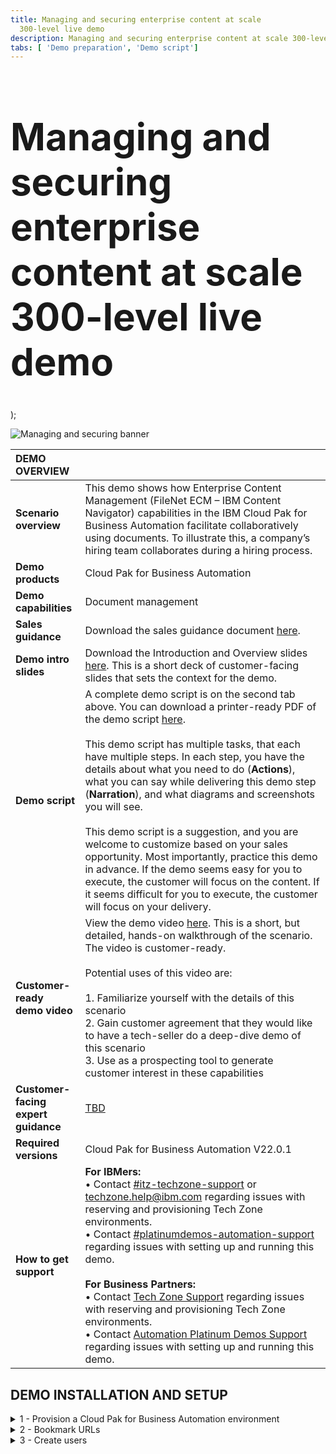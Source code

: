 ```yaml
---
title: Managing and securing enterprise content at scale
  300-level live demo
description: Managing and securing enterprise content at scale 300-level live demo
tabs: [ 'Demo preparation', 'Demo script']
---
```


  <span>
    <h1 style="font-size:60px;"> Managing and securing enterprise content at scale<br/> 300-level live demo</h1>
  </span> );


![Managing and securing banner](./images/Managing-and-Securing-300-Script-GitHub-banner-12-15-21.jpg)

<span id="top"></span>

| DEMO OVERVIEW | |
| :---         | :--- |
| **Scenario overview** | This demo shows how Enterprise Content Management (FileNet ECM – IBM Content Navigator) capabilities in the IBM Cloud Pak for Business Automation facilitate collaboratively using documents. To illustrate this, a company’s hiring team collaborates during a hiring process. |
| **Demo products** | Cloud Pak for Business Automation |
| **Demo capabilities** | Document management |
| **Sales guidance** | Download the sales guidance document <a href="link to come" target="_blank" rel="noreferrer">here</a>. |
| **Demo intro slides** | Download the Introduction and Overview slides <a href="https://ibm.box.com/s/bxyhcb2ydleso3clnjg77ds7hvibmxhn" target="_blank" rel="noreferrer">here</a>. This is a short deck of customer-facing slides that sets the context for the demo. |
| **Demo script** | A complete demo script is on the second tab above. You can download a printer-ready PDF of the demo script <a href="link to come" target="_blank" rel="noreferrer">here</a>. <br/><br/>This demo script has multiple tasks, that each have multiple steps. In each step, you have the details about what you need to do (**Actions**), what you can say while delivering this demo step (**Narration**), and what diagrams and screenshots you will see. <br/><br/> This demo script is a suggestion, and you are welcome to customize based on your sales opportunity. Most importantly, practice this demo in advance. If the demo seems easy for you to execute, the customer will focus on the content. If it seems difficult for you to execute, the customer will focus on your delivery. |
| **Customer-ready <br/> demo video** | View the demo video <a href="link to come" target="_blank" rel="noreferrer">here</a>. This is a short, but detailed, hands-on walkthrough of the scenario. The video is customer-ready. <br/> <br/> Potential uses of this video are: <br/> <br/> 1. Familiarize yourself with the details of this scenario <br/> 2. Gain customer agreement that they would like to have a tech-seller do a deep-dive demo of this scenario <br/> 3. Use as a prospecting tool to generate customer interest in these capabilities |
| **Customer-facing <br/> expert guidance** | <a href="link to come" target="_blank" rel="noreferrer">TBD</a> |
| **Required versions** | Cloud Pak for Business Automation V22.0.1 |
| **How to get support** | **For IBMers:** <br/>• Contact <a href="https://ibm-cloud.slack.com/archives/C0124J683GW" target="_blank" rel="noreferrer">#itz-techzone-support</a> or <a href="mailto:techzone.help@ibm.com">techzone.help@ibm.com</a> regarding issues with reserving and provisioning Tech Zone environments.<br/>• Contact <a href="https://ibm-cloud.slack.com/archives/C0216F39ACU" target="_blank" rel="noreferrer">#platinumdemos-automation-support</a> regarding issues with setting up and running this demo. <br/><br/> **For Business Partners:** <br/>• Contact <a href="mailto:techzone.help@ibm.com">Tech Zone Support</a> regarding issues with reserving and provisioning Tech Zone environments.<br/>• Contact <a href="mailto:automationplatinumdemos@ibm.com"> Automation Platinum Demos Support</a> regarding issues with setting up and running this demo. |

## **DEMO INSTALLATION AND SETUP**

<details>

<summary>1 - Provision a Cloud Pak for Business Automation environment</summary>

<br/>

Install Cloud Pak for Business Automation **22.0.1** or provision a pre-installed ROKS environment. To reserve your pre-installed ROKS instance, follow these steps:

<br/>

1. To reserve a preinstalled instance of Cloud Pak for Business Automation (CP4BA) V22.0.1 on Red Hat OpenShift, complete the form <a href="https://techzone.ibm.com/my/reservations/create/615dcbbc7ed3c6001edaa865" target="_blank" rel="noreferrer">here</a>. If you do not have a sales opportunity, select the purpose **Practice / Self-Education** to create a 3-day reservation (which can be extended to 8 days).

<br/>

2. You will receive a confirmation email confirming the instance is provisioning.

<br/>

3. You will receive a second email once the environment is provisioned. This email contains information, such as URLs, allowing you to connect to the instance.

<br/>

If you have issues connecting to your instance, please contact <a href="mailto:techzone.help@ibm.com">TechZone support</a> or refer to the installation documentation <a href="https://github.ibm.com/jgoodhue/cp4ba-roks-install" target="_blank" rel="noreferrer">here</a>.

<br/>
 
4. The full installation of the Cloud Pak for Business Automation will take an additional 6-8 hours after you receive the second email (containing the environment access instructions). 

<br/>

Confirm the install is ready by validating the **icp4adeploy-cp4ba-access-info** ConfigMap has been created (this is final setup step for the CP4BA).

<br/>

5. Select the **Cluster URL** from the second email.<br/><br/><img src="https://raw.githubusercontent.com/ibm-garage-tsa/platinum-demos/master/src/pages/300-business-automation-managing-and-securing-enterprise-content-at-scale/images/Prep1.png" width="800" />

<br/>

6. Ensure you are on an **ITZ account**.<br/><br/><img src="https://raw.githubusercontent.com/ibm-garage-tsa/platinum-demos/master/src/pages/300-business-automation-managing-and-securing-enterprise-content-at-scale/images/Prep2.png" width="800" /><br/>

7. Ensure there are no **Alerts** for the cluster.<br/><br/><img src="https://raw.githubusercontent.com/ibm-garage-tsa/platinum-demos/master/src/pages/300-business-automation-managing-and-securing-enterprise-content-at-scale/images/Prep3.png" width="800" /><br/>

8. Click **OpenShift web console**.<br/><br/><img src="https://raw.githubusercontent.com/ibm-garage-tsa/platinum-demos/master/src/pages/300-business-automation-managing-and-securing-enterprise-content-at-scale/images/Prep4.png" width="800" /><br/>

9. Expand **Workloads** (1) and click **Config Maps** (2).<br/><br/><img src="https://raw.githubusercontent.com/ibm-garage-tsa/platinum-demos/master/src/pages/300-business-automation-managing-and-securing-enterprise-content-at-scale/images/Prep5.png" width="800" /><br/>

10. Select the **cp4ba** project.<br/><br/><img src="https://raw.githubusercontent.com/ibm-garage-tsa/platinum-demos/master/src/pages/300-business-automation-managing-and-securing-enterprise-content-at-scale/images/Prep6.png" width="800" /><br/><InlineNotification>If the ConfigMap does not appear after 8 hours, refer to the <a href="https://github.ibm.com/jgoodhue/cp4ba-roks-install" target="_blank" rel="noreferrer">ROKS help site</a> or contact <a href="mailto:techzone.help@ibm.com">Tech Zone Support</a>. </InlineNotification><br/>For this demo you also need the **ADS-designer-access-info** ConfigMap to finish installing. 

<br/>

11.	Type '**access**' (1) in the search field and click **icp4adeploy-cp4ba-access-info** (2).<br/><br/><img src="https://raw.githubusercontent.com/ibm-garage-tsa/platinum-demos/master/src/pages/300-business-automation-managing-and-securing-enterprise-content-at-scale/images/Prep7.png" width="800" /><br/>

12.	Scroll down to **ADS-designer-access-info** in the **Data** section.<br/><br/><img src="https://raw.githubusercontent.com/ibm-garage-tsa/platinum-demos/master/src/pages/300-business-automation-managing-and-securing-enterprise-content-at-scale/images/Prep8.png" width="800" /><br/>When the ADS designer access info is present in the data file, this indicates that the installation is complete and you are ready to proceed. <br/><br/><InlineNotification>Please contact  <a href="mailto:techzone.help@ibm.com">Tech Zone Support</a> if you don’t see the access file info after 8 hours.</InlineNotification>

<br/>

**[Go to top](#top)**

</details>

<details>

<summary>2 - Bookmark URLs </summary>

<br/>

In this section you will create a cheat sheet collecting the links to the required CP4BA capabilities.

<br/>

This demonstration uses two IBM content management products:

<br/>

1. **IBM FileNet Content Manager**: IBM FileNet Content Manager offers enterprise-level scalability and flexibility to access and manage all forms of content and automate records management to help meet compliance needs. At the core of the platform are repository services for capturing, managing, and storing your business-related digital assets. 

<br/>

2. **IBM Content Navigator**: IBM Content Navigator is a web client that provides users with a console for working with content from multiple content servers. IBM Content Navigator also enables users to create custom views of the content on the web client by creating teamspaces, which provide a focused view of the relevant documents, folders, and searches that a team needs to complete their tasks. 

<br/>

<InlineNotification>Find more info about IBM FileNet Content Manager and IBM Content navigator <a href="https://www.ibm.com/docs/en/cloud-paks/cp-biz-automation/21.0.3?topic=software-filenet-content-manager" target="_blank" rel="noreferrer">here</a> to access IBM Content Navigator and the IBM FileNet Content Manager engine administration console (ACCE).</InlineNotification><br/>

Let’s collect the URLs and passwords required for your demo cheat sheet. Here is a sample copy of a complete cheat sheet (at the end of Step 2):<br/><br/><img src="https://raw.githubusercontent.com/ibm-garage-tsa/platinum-demos/master/src/pages/300-business-automation-managing-and-securing-enterprise-content-at-scale/images/Prep341.png" width="800" /><br/>

<InlineNotification>IBM Content Navigator, Content Platform Engine administration (ACCE), and Business Automation Studio all use the same username and password in the demo. The demo refers to this as the cp4admin user.<br/><br/>Cp4admin user credentials:<br/>Username: cp4admin<br/>Password: unique to each instance. The directions below show where to find the password.</InlineNotification>

<br/>

1. Click **Workloads** to expand the menu.<br/><br/><img src="https://raw.githubusercontent.com/ibm-garage-tsa/platinum-demos/master/src/pages/300-business-automation-managing-and-securing-enterprise-content-at-scale/images/Prep9.png" width="800" /><br/>

2. Select **ConfigMaps**.<br/><br/><img src="https://raw.githubusercontent.com/ibm-garage-tsa/platinum-demos/master/src/pages/300-business-automation-managing-and-securing-enterprise-content-at-scale/images/Prep10.png" width="800" /><br/>

3. Type **'access'** in the search field (the results will automatically filter).<br/><br/><img src="https://raw.githubusercontent.com/ibm-garage-tsa/platinum-demos/master/src/pages/300-business-automation-managing-and-securing-enterprise-content-at-scale/images/Prep11.png" width="800" /><br/>

4. Click the **icpdeploy-cp4ba-access-info** ConfigMap.<br/><br/><img src="https://raw.githubusercontent.com/ibm-garage-tsa/platinum-demos/master/src/pages/300-business-automation-managing-and-securing-enterprise-content-at-scale/images/Prep12.png" width="800" /><br/>Scroll to **navigator-access-info**. Bookmark the **Business Automation Navigator for CP4BA** URL and copy to your cheat sheet. This URL opens IBM Content Navigator during the demo and demo prep.

<br/>

<InlineNotification>Copy the <strong>password</strong> to your cheat sheet – this is the ‘cp4admin’ user password for the demo.</InlineNotification>

<br/><img src="https://raw.githubusercontent.com/ibm-garage-tsa/platinum-demos/master/src/pages/300-business-automation-managing-and-securing-enterprise-content-at-scale/images/Prep13.png" width="800" /><br/>

5. Scroll to **cpe-access-info** in the data section.<br/><br/><img src="https://raw.githubusercontent.com/ibm-garage-tsa/platinum-demos/master/src/pages/300-business-automation-managing-and-securing-enterprise-content-at-scale/images/Prep14.png" width="800" /><br/>

6. Bookmark the **Content Platform Engine administration** (ACCE) URL and copy to your cheat sheet.<br/><br/><img src="https://raw.githubusercontent.com/ibm-garage-tsa/platinum-demos/master/src/pages/300-business-automation-managing-and-securing-enterprise-content-at-scale/images/Prep15.png" width="800" /><br/>

<br/>

7. Scroll to **bastudio-access-info**. Bookmark the **Cloudpak Dashboard** URL. This URL opens Business Automation Studio during the demo and demo prep.
<br/><br/><img src="https://raw.githubusercontent.com/ibm-garage-tsa/platinum-demos/master/src/pages/300-business-automation-managing-and-securing-enterprise-content-at-scale/images/Prep16.png" width="800" /><br/> 

**[Go to top](#top)**

</details>

<details>

<summary>3 - Create users </summary>

<br/>

The demo uses three personas: Henry (the HR Manager), Debby (the hiring Manager), and Patrick (the payroll Manager). Let’s configure the individual accounts for Henry, Debby, and Patrick in the CP4BA Instance. 

<br/>

Start by creating their logins in the Content Platform Engine (ACCE) LDAP.

<br/>

1. Select **Secrets**. <br/><br/><img src="https://raw.githubusercontent.com/ibm-garage-tsa/platinum-demos/master/src/pages/300-business-automation-managing-and-securing-enterprise-content-at-scale/images/Prep18.png" width="800" /><br/>

2. Type '**openldap**' (1) in the search field and click **cp4adeploy-openldap-customldif** (2). <br/><br/><img src="https://raw.githubusercontent.com/ibm-garage-tsa/platinum-demos/master/src/pages/300-business-automation-managing-and-securing-enterprise-content-at-scale/images/Prep19.png" width="800" /><br/>

3. Click **Actions** (1) and then select **Edit Secret** (2).<br/><br/><img src="https://raw.githubusercontent.com/ibm-garage-tsa/platinum-demos/master/src/pages/300-business-automation-managing-and-securing-enterprise-content-at-scale/images/Prep20.png" width="800" /><br/>Let’s update the '**ldapfile_user.ldif file**.' <br/><br/>

4. In order to see all the information at once, update the file in a separate text editor (e.g., Microsoft Word). <br/><br/>Copy the existing text in the **Value** field to your text editor.<br/><br/><img src="https://raw.githubusercontent.com/ibm-garage-tsa/platinum-demos/master/src/pages/300-business-automation-managing-and-securing-enterprise-content-at-scale/images/Prep21.png" width="800" /><br/>

5. Copy the user data below for Henry, Debby, and Patrick. Find the user name **rrServiceUser** (1) and **paste** their user data after it (2).
<br/>
dn: uid=henry,dc=example,dc=org<br/>
uid: henry	<br/>
cn: henry<br/>
sn: henry<br/>
userpassword: henry2022<br/>
objectClass: top<br/>
objectClass: posixAccount<br/>
objectClass: organizationalPerson<br/>
objectClass: inetOrgPerson<br/>
objectClass: person<br/>
uidNumber: #####+1<br/>
gidNumber: XXXXXX<br/>
homeDirectory: /home/henry/<br/>
mail: henry@example.org<br/><br/>
dn: uid=debby,dc=example,dc=org<br/>
uid: debby<br/>
cn: debby<br/>
sn: debby<br/>
userpassword: debby2022<br/>
objectClass: top<br/>
objectClass: posixAccount<br/>
objectClass: organizationalPerson<br/>
objectClass: inetOrgPerson<br/>
objectClass: person<br/>
uidNumber: #####+2<br/>
gidNumber: XXXXXX<br/>
homeDirectory: /home/debby/<br/>
mail: rrServiceUser@example.org<br/><br/>
dn: uid=patrick,dc=example,dc=org<br/>
uid: patrick<br/>
cn: patrick<br/>
sn: patrick<br/>
userpassword: patrick2022<br/>
objectClass: top<br/>
objectClass: posixAccount<br/>
objectClass: organizationalPerson<br/>
objectClass: inetOrgPerson<br/>
objectClass: person<br/>
uidNumber: #####+3<br/>
gidNumber: XXXXXX<br/>
homeDirectory: /home/patrick/<br/>
mail: patrick@example.org <br/><br/><img src="https://raw.githubusercontent.com/ibm-garage-tsa/platinum-demos/master/src/pages/300-business-automation-managing-and-securing-enterprise-content-at-scale/images/Prep22.png" width="800" /><br/>

6. Copy the user password for uids henry, debby, and Patrick to your cheat sheet.

<br/>

7. Copy the **gidNumber** (1) and the **uidNumber** (2) from the **rrServiceUser**.<br/><br/><img src="https://raw.githubusercontent.com/ibm-garage-tsa/platinum-demos/master/src/pages/300-business-automation-managing-and-securing-enterprise-content-at-scale/images/Prep23.png" width="800" /><br/>

8. Replace **XXXXXX** in the **gidNumber field** in **henry**'s user data with the gidNumber from the rrServiceuser. Repeat for debby and patrick.  <br/><br/><img src="https://raw.githubusercontent.com/ibm-garage-tsa/platinum-demos/master/src/pages/300-business-automation-managing-and-securing-enterprise-content-at-scale/images/Prep24.png" width="800" /><br/>	 

9. Assign a new **uidNmber** for henry, debby, and patrick by starting with the **uidNumber** for **rrServiceUser** and adding 1 for each sequentially. <br/><br/>For example, if rrServiceUser uidNumber: 14583116, then **henry**’s uidNumber is 14583117, **debby**’s uidNumber is 14583118, and **patrick**’s uidNumber is 14583119.<br/><br/>The final new users should look like the below:<br/><br/><img src="https://raw.githubusercontent.com/ibm-garage-tsa/platinum-demos/master/src/pages/300-business-automation-managing-and-securing-enterprise-content-at-scale/images/Prep25.png" width="800" /><br/>

10. Copy and past the following text at the end of the **GeneralUsers** list:<br/><br/>
member: uid=henry,dc=example,dc=org<br/>
member: uid=debby,dc=example,dc=org<br/>
member: uid=patrick,dc=example,dc=org<br/><br/><img src="https://raw.githubusercontent.com/ibm-garage-tsa/platinum-demos/master/src/pages/300-business-automation-managing-and-securing-enterprise-content-at-scale/images/Prep26.png" width="800" /><br/>

11.	Copy and past the following text at the end of the **TaskUsers** list (at the end of the file):<br/><br/>
member: uid=henry,dc=example,dc=org<br/>
member: uid=debby,dc=example,dc=org<br/>
member: uid=patrick,dc=example,dc=org<br/><br/><img src="https://raw.githubusercontent.com/ibm-garage-tsa/platinum-demos/master/src/pages/300-business-automation-managing-and-securing-enterprise-content-at-scale/images/Prep27.png" width="800" /><br/>

12.	Copy all the text from your editor and replace the text in the **Value** (1) field. Click **Save** (2).<br/><br/><img src="https://raw.githubusercontent.com/ibm-garage-tsa/platinum-demos/master/src/pages/300-business-automation-managing-and-securing-enterprise-content-at-scale/images/Prep28.png" width="800" /><br/>

13.	Click **Reveal values**.<br/><br/><img src="https://raw.githubusercontent.com/ibm-garage-tsa/platinum-demos/master/src/pages/300-business-automation-managing-and-securing-enterprise-content-at-scale/images/Prep29.png" width="800" /><br/>

14.	Verify that your updates were saved. <br/><br/><img src="https://raw.githubusercontent.com/ibm-garage-tsa/platinum-demos/master/src/pages/300-business-automation-managing-and-securing-enterprise-content-at-scale/images/Prep30.png" width="800" /><br/>

15. Now restart the LDAP pods to implement the updates. Start by clicking **Pods**.<br/><br/><img src="https://raw.githubusercontent.com/ibm-garage-tsa/platinum-demos/master/src/pages/300-business-automation-managing-and-securing-enterprise-content-at-scale/images/Prep31.png" width="800" /><br/>

16.	Type '**openldap**' in the search field. <br/><br/><img src="https://raw.githubusercontent.com/ibm-garage-tsa/platinum-demos/master/src/pages/300-business-automation-managing-and-securing-enterprise-content-at-scale/images/Prep32.png" width="800" /><br/>

17.	When the results display, click the **menu** icon (1) in the row containing '**icp4adeploy-openldap-deploy-XXXXX-XXX**' (the numbers at the end will vary). Select **Delete Pod** (2).<br/><br/><img src="https://raw.githubusercontent.com/ibm-garage-tsa/platinum-demos/master/src/pages/300-business-automation-managing-and-securing-enterprise-content-at-scale/images/Prep33.png" width="800" /><br/>

18.	Click **Delete**.<br/><br/><img src="https://raw.githubusercontent.com/ibm-garage-tsa/platinum-demos/master/src/pages/300-business-automation-managing-and-securing-enterprise-content-at-scale/images/Prep34.png" width="800" /><br/>

19.	A new pod will automatically re-create. <br/><br/><img src="https://raw.githubusercontent.com/ibm-garage-tsa/platinum-demos/master/src/pages/300-business-automation-managing-and-securing-enterprise-content-at-scale/images/Prep35.png" width="800" /><br/>Focus Corp’s Cloud Pak administrator configures the access rights for users, including henry, debby and patrick. Let’s find the Cloud Pak administator password, log into ACCE, and make the access changes necessary for the demo. <br/>

20.	Click **Secrets**.<br/><br/><img src="https://raw.githubusercontent.com/ibm-garage-tsa/platinum-demos/master/src/pages/300-business-automation-managing-and-securing-enterprise-content-at-scale/images/Prep36.png" width="800" /><br/>

21.	Click the down arrow next to **Project: cp4ba** (1). Select **ibm-common-services** (2).<br/><br/><img src="https://raw.githubusercontent.com/ibm-garage-tsa/platinum-demos/master/src/pages/300-business-automation-managing-and-securing-enterprise-content-at-scale/images/Prep37.png" width="800" /><br/>

22.	Type '**auth-idp**' in the search field (1) and click **platform-auth-idp-credentials** (2).<br/><br/><img src="https://raw.githubusercontent.com/ibm-garage-tsa/platinum-demos/master/src/pages/300-business-automation-managing-and-securing-enterprise-content-at-scale/images/Prep38.png" width="800" /><br/>

23.	Click **Reveal values**.<br/><br/><img src="https://raw.githubusercontent.com/ibm-garage-tsa/platinum-demos/master/src/pages/300-business-automation-managing-and-securing-enterprise-content-at-scale/images/Prep39.png" width="800" /><br/>

24.	Copy the **admin_password** and **admin_username** to your cheat sheet.<br/><br/><InlineNotification>These logins are not the same as the 'cp4admin' credentials copied for CP4BA capabilities earlier in Step 2.</InlineNotification><br/><img src="https://raw.githubusercontent.com/ibm-garage-tsa/platinum-demos/master/src/pages/300-business-automation-managing-and-securing-enterprise-content-at-scale/images/Prep40.png" width="800" /><br/>Let’s add henry, debby, and patrick to the CP4A user administration panel.<br/><br/>

25.	Open Business Automation Studio and sign in using the URL from your cheat sheet, **Username: 'admin'** and the **password** (1) from the previous step. Click **Log in** (2).<br/><br/><img src="https://raw.githubusercontent.com/ibm-garage-tsa/platinum-demos/master/src/pages/300-business-automation-managing-and-securing-enterprise-content-at-scale/images/Prep41.png" width="800" /><br/>

26.	Click the **menu** icon in the top right corner of the page.<br/><br/><img src="https://raw.githubusercontent.com/ibm-garage-tsa/platinum-demos/master/src/pages/300-business-automation-managing-and-securing-enterprise-content-at-scale/images/Prep42.png" width="800" /><br/>

27.	Select **IBM Automation (cp4ba)**.<br/><br/><img src="https://raw.githubusercontent.com/ibm-garage-tsa/platinum-demos/master/src/pages/300-business-automation-managing-and-securing-enterprise-content-at-scale/images/Prep43.png" width="800" /><br/>

28.	Click **Manage users**.<br/><br/><img src="https://raw.githubusercontent.com/ibm-garage-tsa/platinum-demos/master/src/pages/300-business-automation-managing-and-securing-enterprise-content-at-scale/images/Prep44.png" width="800" /><br/>

29.	Click **Add users +**.<br/><br/><img src="https://raw.githubusercontent.com/ibm-garage-tsa/platinum-demos/master/src/pages/300-business-automation-managing-and-securing-enterprise-content-at-scale/images/Prep45.png" width="800" /><br/>

30.	Type '**henry**' in the search field (1) and click **henry** in the results list (2).<br/><br/><img src="https://raw.githubusercontent.com/ibm-garage-tsa/platinum-demos/master/src/pages/300-business-automation-managing-and-securing-enterprise-content-at-scale/images/Prep46.png" width="800" /><br/>

31.	Add '**debby**' and '**patrick**' by repeating the prior step.<br/><br/>

32.	Verify **henry**, **debby** and **patrick** are added (1). Click **Next** (2).<br/><br/><img src="https://raw.githubusercontent.com/ibm-garage-tsa/platinum-demos/master/src/pages/300-business-automation-managing-and-securing-enterprise-content-at-scale/images/Prep47.png" width="800" /><br/>

33.	Select **Assign roles directly** (1). Click **Next** (2).<br/><br/><img src="https://raw.githubusercontent.com/ibm-garage-tsa/platinum-demos/master/src/pages/300-business-automation-managing-and-securing-enterprise-content-at-scale/images/Prep48.png" width="800" /><br/>

34.	Select the box next to **Automation Administrator** and **Automation Developer** (1). Click **Next** (2).<br/><br/><img src="https://raw.githubusercontent.com/ibm-garage-tsa/platinum-demos/master/src/pages/300-business-automation-managing-and-securing-enterprise-content-at-scale/images/Prep49.png" width="800" /><br/>

35.	Click **Add**.<br/><br/><img src="https://raw.githubusercontent.com/ibm-garage-tsa/platinum-demos/master/src/pages/300-business-automation-managing-and-securing-enterprise-content-at-scale/images/Prep50.png" width="800" /><br/>

36.	Verify **henry**, **debby**, and **patrick** are added.<br/><br/><img src="https://raw.githubusercontent.com/ibm-garage-tsa/platinum-demos/master/src/pages/300-business-automation-managing-and-securing-enterprise-content-at-scale/images/Prep51.png" width="800" /><br/>

37.	**Log out** from Business Automation Studio.<br/><br/>Let's add Henry as an Administrator in IBM Navigator so he can show role-based redactions during the demo.<br/><br/>

38.	Open IBM  Navigator and sign in using the URL, **Username 'cp4admin'** and **Password** (1) from your cheat sheet. Click **Log in** (2).<br/><br/><img src="https://raw.githubusercontent.com/ibm-garage-tsa/platinum-demos/master/src/pages/300-business-automation-managing-and-securing-enterprise-content-at-scale/images/Prep52.png" width="800" /><br/>

39.	Click the **hamburger** menu at the top left of the page.<br/><br/><img src="https://raw.githubusercontent.com/ibm-garage-tsa/platinum-demos/master/src/pages/300-business-automation-managing-and-securing-enterprise-content-at-scale/images/Prep53.png" width="800" /><br/>

40.	Click **Administration**. <br/><br/><img src="https://raw.githubusercontent.com/ibm-garage-tsa/platinum-demos/master/src/pages/300-business-automation-managing-and-securing-enterprise-content-at-scale/images/Prep54.png" width="800" /><br/>

41.	Click **Settings**.<br/><br/><img src="https://raw.githubusercontent.com/ibm-garage-tsa/platinum-demos/master/src/pages/300-business-automation-managing-and-securing-enterprise-content-at-scale/images/Prep55.png" width="800" /><br/>

42.	Click the **Administrators** tab.<br/><br/><img src="https://raw.githubusercontent.com/ibm-garage-tsa/platinum-demos/master/src/pages/300-business-automation-managing-and-securing-enterprise-content-at-scale/images/Prep56.png" width="800" /><br/>

43.	Type '**henry**' (1) in the **New Administrator** field. Click **Add** (2).<br/><br/><img src="https://raw.githubusercontent.com/ibm-garage-tsa/platinum-demos/master/src/pages/300-business-automation-managing-and-securing-enterprise-content-at-scale/images/Prep57.png" width="800" /><br/>

44.	Click **Save and Close**.<br/><br/><img src="https://raw.githubusercontent.com/ibm-garage-tsa/platinum-demos/master/src/pages/300-business-automation-managing-and-securing-enterprise-content-at-scale/images/Prep58.png" width="800" /><br/>

45.	Hover your mouse over the **user** icon (1) and click **Log Out** (2).<br/><br/><img src="https://raw.githubusercontent.com/ibm-garage-tsa/platinum-demos/master/src/pages/300-business-automation-managing-and-securing-enterprise-content-at-scale/images/Prep59.png" width="800" /><br/>

46.	Sign in using the **Username: henry** and **Password**: henry2022 (1).
Click **Log in** (2). <InlineNotification>This is the password for henry that you copied to your cheat sheet earlier in Step 3 – Create users, number 6. </InlineNotification>



<br/><br/><img src="https://raw.githubusercontent.com/ibm-garage-tsa/platinum-demos/master/src/pages/300-business-automation-managing-and-securing-enterprise-content-at-scale/images/Prep60.png" width="800" /><br/>

47.	Click the **hamburger** icon at the top left of the page.<br/><br/><img src="https://raw.githubusercontent.com/ibm-garage-tsa/platinum-demos/master/src/pages/300-business-automation-managing-and-securing-enterprise-content-at-scale/images/Prep61.png" width="800" /><br/>

48.	Make sure **Administration** menu displays as an option for **henry** to select.<br/><br/><img src="https://raw.githubusercontent.com/ibm-garage-tsa/platinum-demos/master/src/pages/300-business-automation-managing-and-securing-enterprise-content-at-scale/images/Prep62.png" width="800" /><br/>If **Administration** does not appear, go back to number 25 in the step 3- Create users and repeat the steps.

<br/>

**[Go to top](#top)**

</details>
